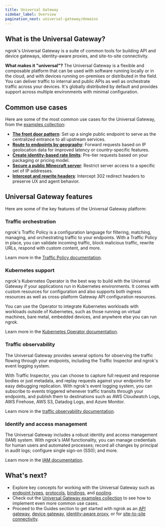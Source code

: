 ```yaml
---
title: Universal Gateway
sidebar_label: Overview
pagination_next: universal-gateway/domains
---
```


## What is the Universal Gateway?

ngrok's Universal Gateway is a suite of common tools for building API and device gateways, identity-aware proxies, and site-to-site connectivity.

**What makes it "universal"?**
The Universal Gateway is a flexible and composable platform that can be used with software running locally or in the cloud, and with devices running on-premises or distributed in the field.
You can deliver traffic to internal and public APIs as well as orchestrate traffic across your devices. 
It's globally distributed by default and provides support across multiple environments with minimal configuration.

## Common use cases

Here are some of the most common use cases for the Universal Gateway, from the [examples collection](/universal-gateway/examples/):

- [**The front door pattern**](/universal-gateway/examples/front-door-pattern/): Set up a single public endpoint to serve as the centralized entrance to all upstream services.
- [**Route to endpoints by geography**](/universal-gateway/examples/route-by-geography/): Forward requests based on IP geolocation data for improved latency or country-specific features.
- [**Create identity-based rate limits**](/universal-gateway/examples/pre-tier-requests/): Pre-tier requests based on your packaging or pricing model.
- [**Secure a public Minecraft server**](/universal-gateway/examples/minecraft/): Restrict server access to a specific set of IP addresses.
- [**Intercept and rewrite headers**](/universal-gateway/examples/rewrite-headers-redirects/): Intercept 302 redirect headers to preserve UX and agent behavior.

## Universal Gateway features

Here are some of the key features of the Universal Gateway platform:

### Traffic orchestration

ngrok's Traffic Policy is a configuration language for filtering, matching, managing, and orchestrating traffic to your endpoints.
With a Traffic Policy in place, you can validate incoming traffic, block malicious traffic, rewrite URLs, respond with custom content, and more.

Learn more in the [Traffic Policy documentation](/docs/traffic-policy/).

### Kubernetes support

ngrok's Kubernetes Operator is the best way to build with the Universal Gateway if your applications run in Kubernetes environments. 
It comes with custom resources for configuration and also supports both ingress resources as well as cross-platform Gateway API configuration resources.

You can use the Operator to integrate Kubernetes workloads with workloads outside of Kubernetes, such as those running on virtual machines, bare metal, embedded devices, and anywhere else you can run ngrok.

Learn more in the [Kubernetes Operator documentation](/docs/obs/).

### Traffic observability

The Universal Gateway provides several options for observing the traffic flowing through your endpoints, including the Traffic Inspector and ngrok's event logging system.

With Traffic Inspector, you can choose to capture full request and response bodies or just metadata, and replay requests against your endpoints for easy debugging replication.
With ngrok's event logging system, you can subscribe to events triggered whenever traffic transits through your endpoints, and publish them to destinations such as AWS Cloudwatch Logs, AWS Firehose, AWS S3, Datadog Logs, and Azure Monitor.

Learn more in the [traffic observability documentation](/docs/k8s/).

### Identify and access management

The Universal Gateway includes a robust identity and access management (IAM) system. 
With ngrok's IAM functionality, you can manage credentials for human users and automated processes; record all changes by principal in audit logs; configure single sign-on (SS0); and more.

Learn more in the [IAM documentation](/docs/iam/).


## What's next?

- Explore key concepts for working with the Universal Gateway such as [endpoint types](/universal-gateway/types/), [protocols](/universal-gateway/protocols/), [bindings](/universal-gateway/bindings/), and [pooling](/universal-gateway/endpoint-pooling/).
- Check out the [Universal Gateway examples collection](/docs/universal-gateway/examples/) to see how to implement even more common use cases.
- Proceed to the Guides section to get started with ngrok as an [API gateway](/guides/api-gateway/get-started/), [device gateway](/guides/device-gateway/agent/), [identity-aware proxy](/guides/identity-aware-proxy/securing-with-oauth/), or for [site-to-site connectivity](/guides/identity-aware-proxy/securing-with-oauth/).